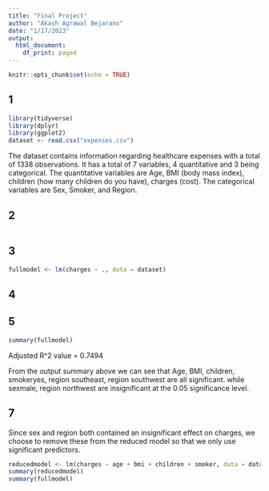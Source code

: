 ```yaml
---
title: "Final Project"
author: "Akash Agrawal Bejarano"
date: "1/17/2023"
output:
  html_document:
    df_print: paged
---
```


```r
knitr::opts_chunk$set(echo = TRUE)
```


## 1 

```r
library(tidyverse)
library(dplyr)
library(ggplot2)
dataset <- read.csv("expenses.csv")

```


The dataset contains information regarding healthcare expenses with a total of 1338 observations. It has a total of 7 variables, 4 quantitative and 3 being categorical. The quantitative variables are Age, BMI (body mass index), children (how many children do you have), charges (cost). The categorical variables are Sex, Smoker, and Region. 

## 2

```r

```


## 3 

```r
fullmodel <- lm(charges ~ ., data = dataset)

```

## 4

## 5
```r
summary(fullmodel)
```

Adjusted R^2 value = 0.7494 

From the output summary above we can see that Age, BMI, children, smokeryes, region southeast, region southwest are all significant. while sexmale, region northwest are insignificant at the 0.05 significance level. 

## 7

Since sex and region both contained an insignificant effect on charges, we choose to remove these from the reduced model so that we only use significant predictors. 

```r
reducedmodel <- lm(charges ~ age + bmi + children + smoker, data = dataset)
summary(reducedmodel)
summary(fullmodel)
```























